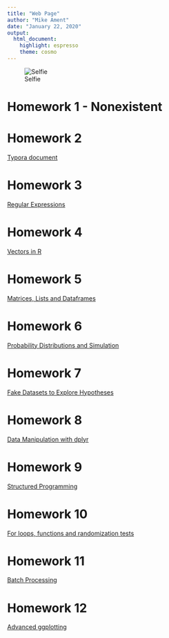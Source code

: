 ```yaml
---
title: "Web Page"
author: "Mike Ament"
date: "January 22, 2020"
output: 
  html_document: 
    highlight: espresso
    theme: cosmo
---
```


![Selfie](https://mrament.github.io/Ament_Bio381/me.jpg)


# Homework 1 - Nonexistent 

# Homework 2
[Typora document](HW1.html)

# Homework 3
[Regular Expressions](Homework-3.html)

# Homework 4
[Vectors in R](Homework-4.html)

# Homework 5
[Matrices, Lists and Dataframes](Homework-5.html)

# Homework 6 
[Probability Distributions and Simulation](Homework-6.html)

# Homework 7
[Fake Datasets to Explore Hypotheses](Homework-7.html) 

# Homework 8
[Data Manipulation with dplyr](Homework-8.html)

# Homework 9
[Structured Programming](Homework-9.html) 

# Homework 10
[For loops, functions and randomization tests](Homework-10.html)

# Homework 11
[Batch Processing](Homework-11.html) 

# Homework 12
[Advanced ggplotting](Homework-12.html)





